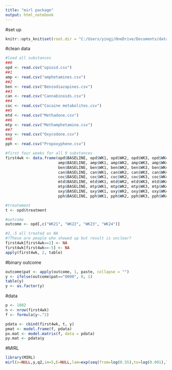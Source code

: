 ```yaml
---
title: "mirl package"
output: html_notebook
---
```

#set up
```r
knitr::opts_knit$set(root.dir = "C:/Users/yingj/OneDrive/Documents/data-cleaned")
```

#clean data
```r
#load all substances
##0
opd <- read.csv("opioid.csv")
##1
amp <- read.csv("amphetamines.csv")
##2
ben <- read.csv("Benzodiazapines.csv")
##3
can <- read.csv("Cannabinoids.csv")
##4
coc <- read.csv("Cocaine metabolites.csv")
##5
mtd <- read.csv("Methadone.csv")
##6
mtp <- read.csv("Methamphetamine.csv")
##7
oxy <- read.csv("Oxycodone.csv")
##8
pph <- read.csv("Propoxyphene.csv")

#first four weeks for all 9 substances
first4wk <- data.frame(opd$BASELINE, opd$WK1, opd$WK2, opd$WK3, opd$WK4,
                       amp$BASELINE, amp$WK1, amp$WK2, amp$WK3, amp$WK4,
                       ben$BASELINE, ben$WK1, ben$WK2, ben$WK3, ben$WK4,
                       can$BASELINE, can$WK1, can$WK2, can$WK3, can$WK4,
                       coc$BASELINE, coc$WK1, coc$WK2, coc$WK3, coc$WK4,
                       mtd$BASELINE, mtd$WK1, mtd$WK2, mtd$WK3, mtd$WK4,
                       mtp$BASELINE, mtp$WK1, mtp$WK2, mtp$WK3, mtp$WK4,
                       oxy$BASELINE, oxy$WK1, oxy$WK2, oxy$WK3, oxy$WK4,
                       pph$BASELINE, pph$WK1, pph$WK2, pph$WK3, pph$WK4)

#treatement
t <- opd$treatment

#outcome
outcome <- opd[,c("WK21", "WK22", "WK23", "WK24")]

#2,-5 all treated as NA
#?These are people who showed up but result is unclear?
first4wk[first4wk==2] <- NA
first4wk[first4wk==-5] <- NA
apply(first4wk, 2, table)
```
#binary outcome
```r
outcome$pat <- apply(outcome, 1, paste, collapse = "")
y <- ifelse(outcome$pat=="0000", 0, 1)
table(y)
y <- as.factor(y)
```
#data
```r
p <- 1082
n <- nrow(first4wk)
f <- formula(y~.^2)

pdata <- cbind(first4wk, t, y)
pmat <- model.frame(f, pdata)
px.mat <- model.matrix(f, data = pdata)
py.mat <- pdata$y
```
#MIRL
```r
library(MIRL)
mirl(x=NULL,y,q2,im=5,E=NULL,lam=exp(seq(from=log(0.55),to=log(0.001),length.out=70)))
```